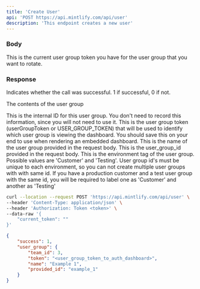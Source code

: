 ```yaml
---
title: 'Create User'
api: 'POST https://api.mintlify.com/api/user'
description: 'This endpoint creates a new user'
---
```


### Body

<ParamField body='current_token' type='sdfdsf'>
    This is the current user group token you have for the user group that you
    want to rotate.
</ParamField>

### Response

<ResponseField name='success' type='number'>
    Indicates whether the call was successful. 1 if successful, 0 if not.
</ResponseField>

<ResponseField name="user_group" type="object">

The contents of the user group

<Expandable title="Toggle object">

<ResponseField name='team_id' type='number'>
    This is the internal ID for this user group. You don't need to record this
    information, since you will not need to use it.
</ResponseField>

<ResponseField name='token' type='string'>
    This is the user group token (userGroupToken or USER_GROUP_TOKEN) that will
    be used to identify which user group is viewing the dashboard. You should
    save this on your end to use when rendering an embedded dashboard.
</ResponseField>

<ResponseField name='name' type='string'>
    This is the name of the user group provided in the request body.
</ResponseField>

<ResponseField name='provided_id' type='string'>
    This is the user_group_id provided in the request body.
</ResponseField>

<ResponseField name='api_environment_tag' type='JSON or null'>
    This is the environment tag of the user group. Possible values are
    'Customer' and 'Testing'. User group id's must be unique to each
    environment, so you can not create multiple user groups with with same id.
    If you have a production customer and a test user group with the same id,
    you will be required to label one as 'Customer' and another as 'Testing'
</ResponseField>

</Expandable>

</ResponseField>

<RequestExample>

```bash Example Request
curl --location --request POST 'https://api.mintlify.com/api/user' \
--header 'Content-Type: application/json' \
--header 'Authorization: Token <token>' \
--data-raw '{
    "current_token": ""
}'
```

</RequestExample>

<ResponseExample>

```json Response
{
    "success": 1,
    "user_group": {
        "team_id": 3,
        "token": "<user_group_token_to_auth_dashboard>",
        "name": "Example 1",
        "provided_id": "example_1"
    }
}
```

</ResponseExample>